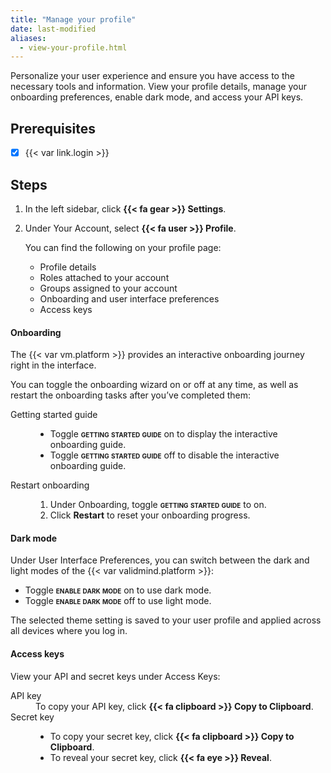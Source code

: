```yaml
---
title: "Manage your profile"
date: last-modified
aliases:
  - view-your-profile.html
---
```


Personalize your user experience and ensure you have access to the necessary tools and information. View your profile details, manage your onboarding preferences, enable dark mode, and access your API keys.

::: {.prereq}

## Prerequisites

- [x] {{< var link.login >}}

:::

## Steps

1. In the left sidebar, click **{{< fa gear >}} Settings**. 

2. Under Your Account, select **{{< fa user >}} Profile**. 

   You can find the following on your profile page:

   - Profile details 
   - Roles attached to your account
   - Groups assigned to your account
   - Onboarding and user interface preferences
   - Access keys

#### Onboarding
The {{< var vm.platform >}} provides an interactive onboarding journey right in the interface. 

You can toggle the onboarding wizard on or off at any time, as well as restart the onboarding tasks after you've completed them:

Getting started guide
: - Toggle [**getting started guide**]{.smallcaps} on to display the interactive onboarding guide.  
- Toggle [**getting started guide**]{.smallcaps} off to disable the interactive onboarding guide. 

Restart onboarding
: 1. Under Onboarding, toggle [**getting started guide**]{.smallcaps} to on.
2. Click **Restart** to reset your onboarding progress. 

#### Dark mode

Under User Interface Preferences, you can switch between the dark and light modes of the {{< var validmind.platform >}}:

- Toggle [**enable dark mode**]{.smallcaps} on to use dark mode.
- Toggle [**enable dark mode**]{.smallcaps} off to use light mode.

The selected theme setting is saved to your user profile and applied across all devices where you log in.

#### Access keys

View your API and secret keys under Access Keys:

API key
: To copy your API key, click **{{< fa clipboard >}} Copy to Clipboard**.

Secret key
: - To copy your secret key, click **{{< fa clipboard >}} Copy to Clipboard**.
- To reveal your secret key, click **{{< fa eye >}} Reveal**.